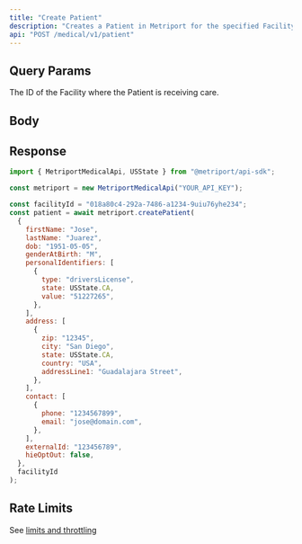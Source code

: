 ```yaml
---
title: "Create Patient"
description: "Creates a Patient in Metriport for the specified Facility where the patient is receiving care."
api: "POST /medical/v1/patient"
---
```


## Query Params

<ParamField query="facilityId" type="string" required>
  The ID of the Facility where the Patient is receiving care.
</ParamField>

## Body

<Snippet file="patient.mdx" />

## Response

<Snippet file="patient-response.mdx" />

<ResponseExample>

```javascript Metriport SDK
import { MetriportMedicalApi, USState } from "@metriport/api-sdk";

const metriport = new MetriportMedicalApi("YOUR_API_KEY");

const facilityId = "018a80c4-292a-7486-a1234-9uiu76yhe234";
const patient = await metriport.createPatient(
  {
    firstName: "Jose",
    lastName: "Juarez",
    dob: "1951-05-05",
    genderAtBirth: "M",
    personalIdentifiers: [
      {
        type: "driversLicense",
        state: USState.CA,
        value: "51227265",
      },
    ],
    address: [
      {
        zip: "12345",
        city: "San Diego",
        state: USState.CA,
        country: "USA",
        addressLine1: "Guadalajara Street",
      },
    ],
    contact: [
      {
        phone: "1234567899",
        email: "jose@domain.com",
      },
    ],
    externalId: "123456789",
    hieOptOut: false,
  },
  facilityId
);
```

</ResponseExample>

<Snippet file="patient-response-json.mdx" />

## Rate Limits

See [limits and throttling](/medical-api/more-info/limits#rate-limits)
